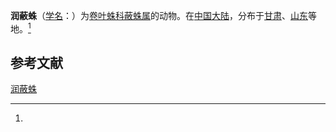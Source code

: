 {{Speciesbox
| name = 润蔽蛛
| status = 
| status_system = 
| image = 
| genus = Lathys
| species = humilis
| authority = (Blackwall, 1855)<ref name='id14047'>{{cite web| url =http://www.bioinfo.cn/db05/BjdwSpecies.php?action=view&id=14047| title =润蔽蛛| work =《中国动物物种编目数据库》| publisher =中国科学院微生物研究所| author =中国科学院动物研究所| accessdate =2009-04-28| deadurl =yes| archiveurl =https://web.archive.org/web/20160305035518/http://www.bioinfo.cn/db05/BjdwSpecies.php?action=view&id=14047| archivedate =2016-03-05}}</ref>
}}

'''润蔽蛛'''（[[学名|学名]]：{{lang|la|''Lathys humilis''}}）为[[卷叶蛛科|卷叶蛛科]][[蔽蛛属|蔽蛛属]]的动物。在[[中国大陆|中国大陆]]，分布于[[甘肃|甘肃]]、[[山东|山东]]等地。<ref name='id14047'/>

== 参考文献 ==
{{reflist}}

{{Wikispecies|Lathys humilis}}
{{Taxonbar|from=Q1058596}}

[[Category:蔽蛛属|润蔽蛛]]


{{蜘蛛小作品}}